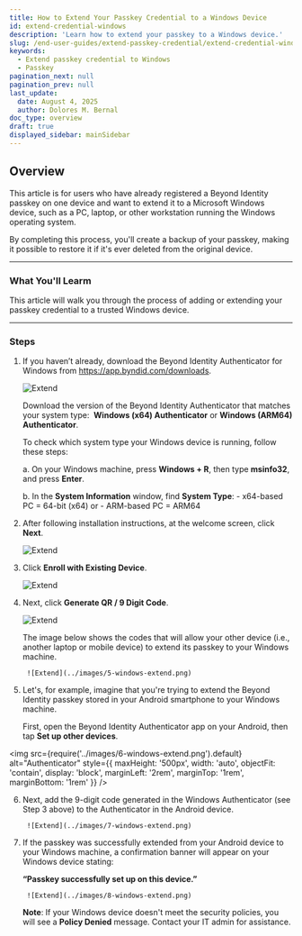 ```yaml
---
title: How to Extend Your Passkey Credential to a Windows Device
id: extend-credential-windows
description: 'Learn how to extend your passkey to a Windows device.'
slug: /end-user-guides/extend-passkey-credential/extend-credential-windows
keywords:
  - Extend passkey credential to Windows
  - Passkey
pagination_next: null
pagination_prev: null
last_update:
  date: August 4, 2025
  author: Dolores M. Bernal
doc_type: overview
draft: true
displayed_sidebar: mainSidebar
---
```


## Overview

This article is for users who have already registered a Beyond Identity passkey on one device and want to extend it to a Microsoft Windows device, such as a PC, laptop, or other workstation running the Windows operating system. 

By completing this process, you'll create a backup of your passkey, making it possible to restore it if it's ever deleted from the original device.

---

### What You'll Learm
This article will walk you through the process of adding or extending your passkey credential to a trusted Windows device. 

---

### Steps

1. If you haven’t already, download the Beyond Identity Authenticator for Windows from https://app.byndid.com/downloads.

    ![Extend](../images/1-windows-extend.png)

    Download the version of the Beyond Identity Authenticator that matches your system type: 
    **Windows (x64) Authenticator** or **Windows (ARM64) Authenticator**.

    To check which system type your Windows device is running, follow these steps:

    a. On your Windows machine, press **Windows + R**, then type **msinfo32**, and press **Enter**.

    b. In the **System Information** window, find **System Type**:
        - x64-based PC = 64-bit (x64)
        or
        - ARM-based PC = ARM64

2. After following installation instructions, at the welcome screen, click **Next**. 

    ![Extend](../images/2-windows-extend.png)

3. Click **Enroll with Existing Device**. 

    ![Extend](../images/3-windows-extend.png)

4. Next, click **Generate QR / 9 Digit Code**.

    ![Extend](../images/4-windows-extend.png)

    The image below shows the codes that will allow your other device (i.e., another laptop or mobile device) to extend its passkey to your Windows machine.

        ![Extend](../images/5-windows-extend.png)

5. Let's, for example, imagine that you're trying to extend the Beyond Identity passkey stored in your Android smartphone to your Windows machine. 

    First, open the Beyond Identity Authenticator app on your Android, then tap **Set up other devices**.

<img
  src={require('../images/6-windows-extend.png').default}
   alt="Authenticator"
      style={{
        maxHeight: '500px',
        width: 'auto',
        objectFit: 'contain',
        display: 'block',
        marginLeft: '2rem',
        marginTop: '1rem',
        marginBottom: '1rem'
      }}
/>

6. Next, add the 9-digit code generated in the Windows Authenticator (see Step 3 above) to the Authenticator in the Android device.

        ![Extend](../images/7-windows-extend.png)


7. If the passkey was successfully extended from your Android device to your Windows machine, a confirmation banner will appear on your Windows device stating:

    **“Passkey successfully set up on this device.”**

        ![Extend](../images/8-windows-extend.png)


    **Note**:  If your Windows device doesn't meet the security policies, you will see a **Policy Denied** message. Contact your IT admin for assistance. 

    <br/>
       <br/>
          <br/>